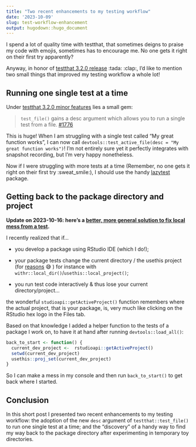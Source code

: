 ```yaml
---
title: "Two recent enhancements to my testing workflow"
date: '2023-10-09'
slug: test-workflow-enhancement
output: hugodown::hugo_document
---
```


I spend a lot of quality time with testthat, that sometimes deigns to praise my code with emojis, sometimes has to encourage me.
No one gets it right on their first try apparently?

Anyway, in honor of [testthat 3.2.0 release](https://www.tidyverse.org/blog/2023/10/testthat-3-2-0/) :tada: :clap:, I'd like to mention two small things that improved my testing workflow a whole lot!

## Running one single test at a time

Under [testthat 3.2.0 minor features](https://testthat.r-lib.org/news/index.html#minor-features-and-bug-fixes-3-2-0) lies a small gem:

> `test_file()` gains a desc argument which allows you to run a single test from a file. [#1776](https://github.com/r-lib/testthat/issues/1776)

This is huge!
When I am struggling with a single test called "My great function works", I can now call `devtools::test_active_file(desc = "My great function works")`!
I'm not entirely sure yet it perfectly integrates with snapshot recording, but I'm very happy nonetheless.

Now if I were struggling with more tests at a time (Remember, no one gets it right on their first try :sweat_smile:), I should use the handy [lazytest](https://github.com/cynkra/lazytest) package.

## Getting back to the package directory and project

**Update on 2023-10-16: here's a [better, more general solution to fix local mess from a test](/2023/10/16/test-local-mess-reset/).**

I recently realized that if...

- you develop a package using RStudio IDE (which I do!);

- your package tests change the current directory / the usethis project (for [reasons](https://github.com/cynkra/fledge) 😅 ) for instance with `withr::local_dir()`/`usethis::local_project()`;

- you run test code interactively & thus lose your current directory/project...

the wonderful `studioapi::getActiveProject()` function remembers where the actual project, that is your package, is, very much like clicking on the RStudio hex logo in the Files tab.

Based on that knowledge I added a helper function to the tests of a package I work on, to have it at hand after running `devtools::load_all()`:

```r
back_to_start <- function() {
  current_dev_project <-  rstudioapi::getActiveProject()
  setwd(current_dev_project)
  usethis::proj_set(current_dev_project)
}
```

So I can make a mess in my console and then run `back_to_start()` to get back where I started.

## Conclusion

In this short post I presented two recent enhancements to my testing workflow: the adoption of the new `desc` argument of `testthat::test_file()` to run one single test at a time; and the "discovery" of a handy way to find my way back to the package directory after experimenting in temporary toy directories.
